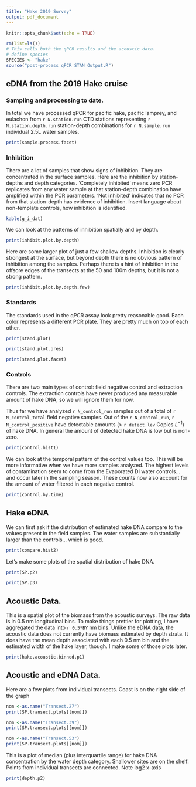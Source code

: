 ```yaml
---
title: "Hake 2019 Survey"
output: pdf_document
---
```


```r
knitr::opts_chunk$set(echo = TRUE)
```

```r
rm(list=ls())
# This calls both the qPCR results and the acoustic data.
# define species
SPECIES <- "hake"
source("post-process qPCR STAN Output.R")
```

## eDNA from the 2019 Hake cruise 

### Sampling and processing to date.

In total we have processed qPCR for pacific hake, pacific lamprey, and eulachon from `r N.station.run` CTD stations representing `r N.station.depth.run` station-depth combinations for `r N.sample.run` individual 2.5L water samples.   

```r
print(sample.process.facet)
```


\newpage

### Inhibition

There are a lot of samples that show signs of inhibition. They are concentrated in the surface samples. Here are the inhibition by station-depths and depth categories.  'Completely inhibited' means zero PCR replicates from any water sample at that station-depth combination have amplified within the PCR parameters.  'Not inhibited' indicates that no PCR from that station-depth has evidence of inhibition. Insert language about non-template controls, how inhibition is identified. 

```r
kable(g_i_dat)
```

We can look at the patterns of inhibition spatially and by depth.

```r
print(inhibit.plot.by.depth)
```

\clearpage
\newpage
Here are some larger plot of just a few shallow depths.  Inhibition is clearly strongest at the surface, but beyond depth there is no obvious pattern of inhibition among the samples.  Perhaps there is a hint of inhibition in the offsore edges of the transects at the 50 and 100m depths, but it is not a strong pattern.

```r
print(inhibit.plot.by.depth.few)
```

\newpage
### Standards

The standards used in the qPCR assay look pretty reasonable good.  Each color represents a different PCR plate. They are pretty much on top of each other.

```r
print(stand.plot)
```

```r
print(stand.plot.pres)
```

```r
print(stand.plot.facet)
```



\newpage
### Controls

There are two main types of control: field negative control and extraction controls.  The extraction controls have never produced any measurable amount of hake DNA, so we will ignore them for now.

Thus far we have analyzed `r N_control_run` samples out of a total of `r N_control_total` field negative samples.  Out of the `r N_control_run`, `r N_control_positive` have detectable amounts (> `r detect.lev` Copies $L^{-1}$) of hake DNA. In general the amount of detected hake DNA is low  but is non-zero. 

```r
print(control.hist1)
```

We can look at the temporal pattern of the control values too.  This will be more informative when we have more samples analyzed. The highest levels of contamination seem to come from the Evaporated DI water controls... and occur later in the sampling season. These counts now also account for the amount of water filtered in each negative control.

```r
print(control.by.time)
```

\newpage
## Hake eDNA

We can first ask if the distribution of estimated hake DNA compare to the values present in the field samples.  The water samples are substantially larger than the controls... which is good.

```r
print(compare.hist2)
```

Let's make some plots of the spatial distribution of hake DNA.

```r
print(SP.p2)
```


```r
print(SP.p3)
```

\newpage
## Acoustic Data.  

This is a spatial plot of the biomass from the acoustic surveys. The raw data is in 0.5 nm longitudinal bins. To make things prettier for plotting, I have aggregated the data into `r 0.5*BY` nm bins. Unlike the eDNA data, the acoustic data does not currently have biomass estimated by depth strata.  It does have the mean depth associated with each 0.5 nm bin and the estimated width of the hake layer, though.  I make some of those plots later.

```r
print(hake.acoustic.binned.p1)
```

## Acoustic and eDNA Data.  

Here are a few plots from individual transects.  Coast is on the right side of the graph

```r
nom <-as.name("Transect.27")
print(SP.transect.plots[[nom]])
```

```r
nom <-as.name("Transect.39")
print(SP.transect.plots[[nom]])
```

```r
nom <-as.name("Transect.53")
print(SP.transect.plots[[nom]])
```




\newpage
This is a plot of median (plus interquartile range) for hake DNA concentration by the water depth category. Shallower sites are on the shelf.  Points from individual transects are connected.  Note log2 x-axis

```r
print(depth.p2)

```


